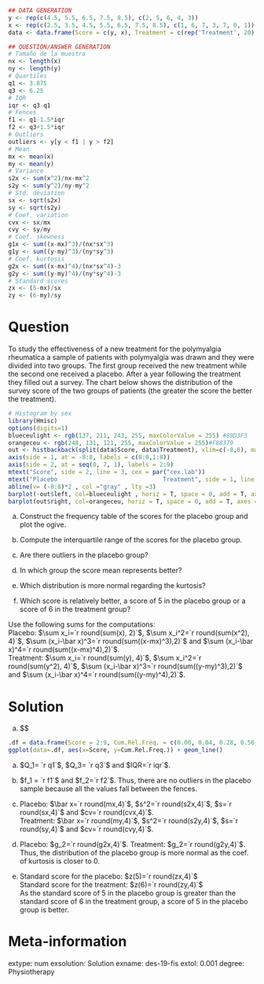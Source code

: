 
```r
## DATA GENERATION
y <- rep(c(4.5, 5.5, 6.5, 7.5, 8.5), c(2, 5, 6, 4, 3))
x <- rep(c(2.5, 3.5, 4.5, 5.5, 6.5, 7.5, 8.5), c(1, 6, 7, 3, 7, 0, 1))
data <- data.frame(Score = c(y, x), Treatment = c(rep('Treatment', 20), rep('Placebo', 25)))

## QUESTION/ANSWER GENERATION
# Tamaño de la muestra
nx <- length(x)
ny <- length(y)
# Quartiles
q1 <- 3.875
q3 <- 6.25
# IQR
iqr <- q3-q1
# Fences
f1 <- q1-1.5*iqr
f2 <- q3+1.5*iqr
# Outliers
outliers <- y[y < f1 | y > f2]
# Mean
mx <- mean(x)
my <- mean(y)
# Variance
s2x <- sum(x^2)/nx-mx^2
s2y <- sum(y^2)/ny-my^2
# Std. deviation
sx <- sqrt(s2x)
sy <- sqrt(s2y)
# Coef. variation
cvx <- sx/mx
cvy <- sy/my
# Coef. skewness
g1x <- sum((x-mx)^3)/(nx*sx^3)
g1y <- sum((y-my)^3)/(ny*sy^3)
# Coef. kurtosis
g2x <- sum((x-mx)^4)/(nx*sx^4)-3
g2y <- sum((y-my)^4)/(ny*sy^4)-3
# Standard scores
zx <- (5-mx)/sx
zy <- (6-my)/sy
```

Question
========
To study the effectiveness of a new treatment for the polymyalgia rheumatica a sample of patients with polymyalgia was drawn and they were divided into two groups. The first group received the new treatment while the second one received a placebo. After a year following the treatment they filled out a survey. The chart below shows the distribution of the survey score of the two groups of patients (the greater the score the better the treatment).
```r
# Histogram by sex
library(Hmisc)
options(digits=1)
blueceulight <- rgb(137, 211, 243, 255, maxColorValue = 255) #89D3F3
orangeceu <- rgb(248, 131, 121, 255, maxColorValue = 255)#F88379
out <- histbackback(split(data$Score, data$Treatment), xlim=c(-8,8), main = 'Frequency distribution of scores', axes = F)
axis(side = 1, at = -8:8, labels = c(8:0,1:8))
axis(side = 2, at = seq(0, 7, 1), labels = 2:9)
mtext("Score", side = 2, line = 3, cex = par("cex.lab"))
mtext("Placebo                              Treatment", side = 1, line = 3, cex = par("cex.lab"))
abline(v= (-8:8)*2 , col ="gray" , lty =3) 
barplot(-out$left, col=blueceulight , horiz = T, space = 0, add = T, axes = F) 
barplot(out$right, col=orangeceu, horiz = T, space = 0, add = T, axes = F) 
```


a. Construct the frequency table of the scores for the placebo group and plot the ogive.

a. Compute the interquartile range of the scores for the placebo group.

a. Are there outliers in the placebo group?

a. In which group the score mean represents better?

a. Which distribution is more normal regarding the kurtosis?

a. Which score is relatively better, a score of 5 in the placebo group or a score of 6 in the treatment group?


Use the following sums for the computations:   
Placebo: $\sum x_i=`r round(sum(x), 2)`$, $\sum x_i^2=`r round(sum(x^2), 4)`$, $\sum (x_i-\bar x)^3=`r round(sum((x-mx)^3),2)`$ and $\sum (x_i-\bar x)^4=`r round(sum((x-mx)^4),2)`$.  
Treatment: $\sum x_i=`r round(sum(y), 4)`$, $\sum x_i^2=`r round(sum(y^2), 4)`$, $\sum (x_i-\bar x)^3=`r round(sum((y-my)^3),2)`$ and $\sum (x_i-\bar x)^4=`r round(sum((y-my)^4),2)`$.

Solution
========

a. 
$$
\begin{array}{lrrrr}
 \mbox{Score} & n_i & f_i & N_i & F_i \\ 
  \hline
[2,3] & 1 & 0.04 & 1 & 0.0 \\ 
  (3,4] & 6 & 0.24 & 7 & 0.3 \\ 
  (4,5] & 7 & 0.28 & 14 & 0.6 \\ 
  (5,6] & 3 & 0.12 & 17 & 0.7 \\ 
  (6,7] & 7 & 0.28 & 24 & 1.0 \\ 
  (7,8] & 0 & 0.00 & 24 & 1.0 \\ 
  (8,9] & 1 & 0.04 & 25 & 1.0 \\ 
   \hline
\end{array}
```r
.df = data.frame(Score = 2:9, Cum.Rel.Freq. = c(0.00, 0.04, 0.28, 0.56, 0.68, 0.96, 0.96, 1))
ggplot(data=.df, aes(x=Score, y=Cum.Rel.Freq.)) + geom_line()
```

a. $Q_1= `r q1`$, $Q_3= `r q3`$ and $IQR=`r iqr`$.

a. $f_1 = `r f1`$ and $f_2=`r f2`$. Thus, there are no outliers in the placebo sample because all the values fall between the fences.

a. Placebo: $\bar x=`r round(mx,4)`$, $s^2=`r round(s2x,4)`$, $s=`r round(sx,4)`$ and $cv=`r round(cvx,4)`$.  
Treatment: $\bar x=`r round(my,4)`$, $s^2=`r round(s2y,4)`$, $s=`r round(sy,4)`$ and $cv=`r round(cvy,4)`$.

a. Placebo: $g_2=`r round(g2x,4)`$. Treatment: $g_2=`r round(g2y,4)`$. Thus, the distribution of the placebo group is more normal as the coef. of kurtosis is closer to 0.

a. Standard score for the placebo: $z(5)=`r round(zx,4)`$  
Standard score for the treatment: $z(6)=`r round(zy,4)`$  
As the standard score of $5$ in the placebo group is greater than the standard score of $6$ in the treatment group, a score of 5 in the placebo group is better.


Meta-information 
================
extype: num
exsolution: Solution
exname: des-19-fis
extol: 0.001
degree: Physiotherapy
 
